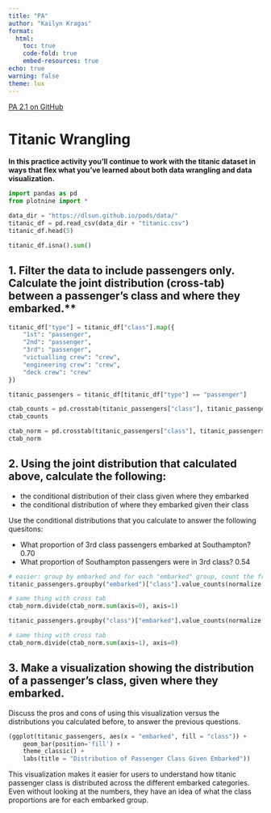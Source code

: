 ```yaml
---
title: "PA"
author: "Kailyn Kragas"
format:
  html:
    toc: true
    code-fold: true
    embed-resources: true
echo: true
warning: false
theme: lux
---
```


[PA 2.1 on GitHub](https://github.com/kailynnk/PA-2.1)

# Titanic Wrangling
**In this practice activity you'll continue to work with the titanic dataset in ways that flex what you've learned about both data wrangling and data visualization.**


```python
import pandas as pd
from plotnine import *
```


```python
data_dir = "https://dlsun.github.io/pods/data/"
titanic_df = pd.read_csv(data_dir + "titanic.csv")
titanic_df.head(5)
```


```python
titanic_df.isna().sum()
```

## 1. Filter the data to include passengers only. Calculate the joint distribution (cross-tab) between a passenger's class and where they embarked.**

```python
titanic_df["type"] = titanic_df["class"].map({
    "1st": "passenger",
    "2nd": "passenger",
    "3rd": "passenger",
    "victualling crew": "crew",
    "engineering crew": "crew",
    "deck crew": "crew"
})
```

```python
titanic_passengers = titanic_df[titanic_df["type"] == "passenger"]
```

```python
ctab_counts = pd.crosstab(titanic_passengers["class"], titanic_passengers["embarked"])
ctab_counts
```

```python
ctab_norm = pd.crosstab(titanic_passengers["class"], titanic_passengers["embarked"], normalize = True)
ctab_norm
```

## 2. Using the joint distribution that calculated above, calculate the following:

* the conditional distribution of their class given where they embarked
* the conditional distribution of where they embarked given their class

Use the conditional distributions that you calculate to answer the following quesitons:

* What proportion of 3rd class passengers embarked at Southampton? 0.70
* What proportion of Southampton passengers were in 3rd class? 0.54


```python
# easier: group by embarked and for each "embarked" group, count the frequency and normalize within group
titanic_passengers.groupby("embarked")["class"].value_counts(normalize = True)
```

```python
# same thing with cross tab
ctab_norm.divide(ctab_norm.sum(axis=0), axis=1)
```

```python
titanic_passengers.groupby("class")["embarked"].value_counts(normalize = True)
```

```python
# same thing with cross tab
ctab_norm.divide(ctab_norm.sum(axis=1), axis=0)
```

## 3. Make a visualization showing the distribution of a passenger's class, given where they embarked.

Discuss the pros and cons of using this visualization versus the distributions you calculated before, to answer the previous questions.

```python
(ggplot(titanic_passengers, aes(x = "embarked", fill = "class")) +
    geom_bar(position='fill') + 
    theme_classic() +
    labs(title = "Distribution of Passenger Class Given Embarked"))
```

This visualization makes it easier for users to understand how titanic passenger class is distributed across the different embarked categories. Even without looking at the numbers, they have an idea of what the class proportions are for each embarked group.